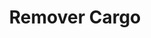---
title: "Remover Cargo"
api: "DELETE https://regis.app.byefive.com.br/rest/user-roles/{id}"
description: "Remove um cargo de usuário que não esteja em uso"
---